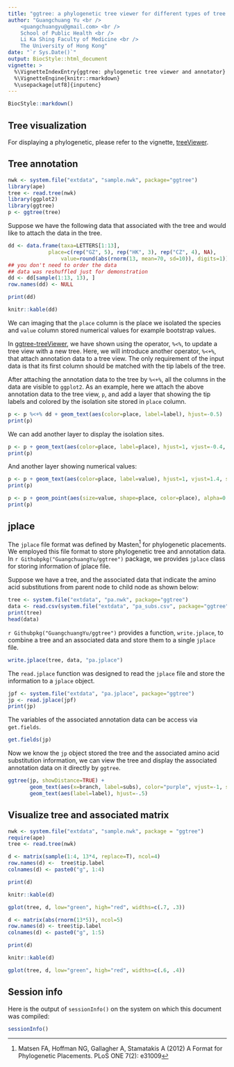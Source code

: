 ```yaml
---
title: "ggtree: a phylogenetic tree viewer for different types of tree annotations"
author: "Guangchuang Yu <br /> 
	<guangchuangyu@gmail.com> <br /> 
	School of Public Health <br /> 
	Li Ka Shing Faculty of Medicine <br />
	The University of Hong Kong"
date: "`r Sys.Date()`"
output: BiocStyle::html_document
vignette: >
  %\VignetteIndexEntry{ggtree: phylogenetic tree viewer and annotator}
  %\VignetteEngine{knitr::rmarkdown}
  %\usepackage[utf8]{inputenc}
---
```


```r
BiocStyle::markdown()
```


## Tree visualization
For displaying a phylogenetic, please refer to the vignette, [treeViewer](treeViewer.html).


## Tree annotation

```r
nwk <- system.file("extdata", "sample.nwk", package="ggtree")
library(ape)
tree <- read.tree(nwk)
library(ggplot2)
library(ggtree)
p <- ggtree(tree)
```

Suppose we have the following data that associated with the tree and would like to attach the data in the tree.

```r
dd <- data.frame(taxa=LETTERS[1:13], 
      		 place=c(rep("GZ", 5), rep("HK", 3), rep("CZ", 4), NA),
                 value=round(abs(rnorm(13, mean=70, sd=10)), digits=1))
## you don't need to order the data
## data was reshuffled just for demonstration
dd <- dd[sample(1:13, 13), ]
row.names(dd) <- NULL
```
```r
print(dd)
```

```r
knitr::kable(dd)
```

We can imaging that the `place` column is the place we isolated the species and `value` column stored numerical values for example bootstrap values.

In [ggtree-treeViewer](ggtree-treeViewer.html), we have shown using the operator, `%<%`, to update a tree view with a new tree. Here, we will introduce another operator, `%<+%`, that attach annotation data to a tree view. The only requirement of the input data is that its first column should be matched with the tip labels of the tree.

After attaching the annotation data to the tree by `%<+%`, all the columns in the data are visible to `ggplot2`. As an example, here we attach the above annotation data to the tree view, `p`, and add a layer that showing the tip labels and colored by the isolation site stored in `place` column.

```r
p <- p %<+% dd + geom_text(aes(color=place, label=label), hjust=-0.5)
print(p)
```

We can add another layer to display the isolation sites.
```r
p <- p + geom_text(aes(color=place, label=place), hjust=1, vjust=-0.4, size=3)
print(p)
```

And another layer showing numerical values:
```r
p <- p + geom_text(aes(color=place, label=value), hjust=1, vjust=1.4, size=3)
print(p)
```

```r
p <- p + geom_point(aes(size=value, shape=place, color=place), alpha=0.25, subset=.(isTip))
print(p)
```


## jplace

The `jplace` file format was defined by Masten^[Matsen FA, Hoffman NG, Gallagher A, Stamatakis A (2012) A Format for Phylogenetic Placements. PLoS ONE 7(2): e31009] for phylogenetic placements. We employed this file format to store phylogenetic tree and annotation data. In `r Githubpkg("GuangchuangYu/ggtree")` package, we provides `jplace` class for storing information of jplace file.

Suppose we have a tree, and the associated data that indicate the amino acid substitutions from parent node to child node as shown below:
```r
tree <- system.file("extdata", "pa.nwk", package="ggtree")
data <- read.csv(system.file("extdata", "pa_subs.csv", package="ggtree"), stringsAsFactor=FALSE)
print(tree)
head(data)
```

`r Githubpkg("GuangchuangYu/ggtree")` provides a function, `write.jplace`, to combine a tree and an associated data and store them to a single `jplace` file.
```r
write.jplace(tree, data, "pa.jplace")
```

The `read.jplace` function was designed to read the `jplace` file and store the information to a `jplace` object.
```r
jpf <- system.file("extdata", "pa.jplace", package="ggtree")
jp <- read.jplace(jpf)
print(jp)
```

The variables of the associated annotation data can be access via `get.fields`.
```r
get.fields(jp)
```

Now we know the `jp` object stored the tree and the associated amino acid substitution information, we can view the tree and display the associated annotation data on it directly by `ggtree`.

```r
ggtree(jp, showDistance=TRUE) + 
	   geom_text(aes(x=branch, label=subs), color="purple", vjust=-1, size=3) + 
	   geom_text(aes(label=label), hjust=-.5)
```


## Visualize tree and associated matrix
```r
nwk <- system.file("extdata", "sample.nwk", package = "ggtree")
require(ape)
tree <- read.tree(nwk)

d <- matrix(sample(1:4, 13*4, replace=T), ncol=4)
row.names(d) <-  tree$tip.label
colnames(d) <- paste0("g", 1:4)
```
```r
print(d)
```

```r
knitr::kable(d)
```

```r
gplot(tree, d, low="green", high="red", widths=c(.7, .3))
```

```r
d <- matrix(abs(rnorm(13*5)), ncol=5)
row.names(d) <- tree$tip.label
colnames(d) <- paste0("g", 1:5)
```
```r
print(d)
```

```r
knitr::kable(d)
```

```r
gplot(tree, d, low="green", high="red", widths=c(.6, .4))
```

## Session info
Here is the output of `sessionInfo()` on the system on which this document was compiled:
```r
sessionInfo()
```

